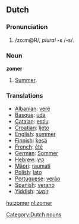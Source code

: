 ==Dutch==
===Pronunciation===
#/zo:m@R/, ''plural'' -s /-s/.

===Noun===
'''zomer'''
#[[summer|Summer]].

===Translations===
*[[Albanian]]: [[verë]]
*[[Basque]]: [[uda]]
*[[Catalan]]: [[estiu]]
*[[Croatian]]: [[ljeto]]
*[[English]]: [[summer]]
*[[Finnish]]: [[kesä]]
*[[French]]: [[été]]
*[[German]]: [[Sommer]]
*[[Hebrew]]: [[קיץ]]
*[[Mäori]]: [[raumati]]
*[[Polish]]: [[lato]]
*[[Portuguese]]: [[verão]]
*[[Spanish]]: [[verano]]
*[[Yiddish]]: [[זומער]]

[[Category:Dutch nouns]]

[[hu:zomer]]
[[nl:zomer]]